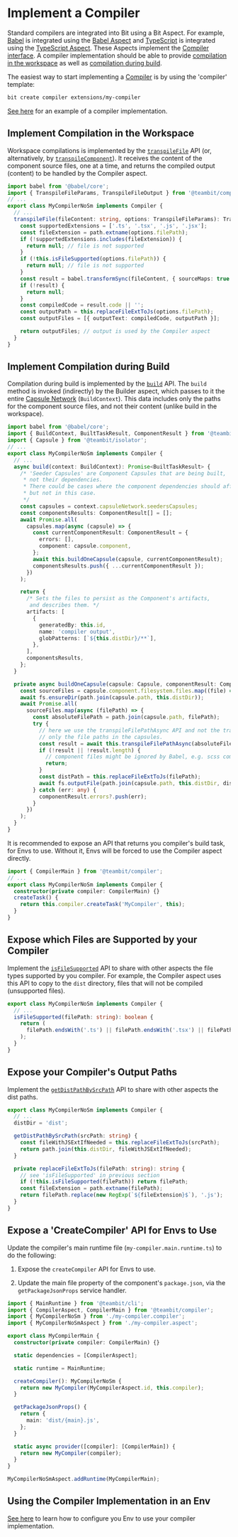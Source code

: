 # Implement a Compiler

Standard compilers are integrated into Bit using a Bit Aspect. For example, [Babel](https://babeljs.io/) is integrated using the [Babel Aspect](https://bit.dev/teambit/compilation/babel) and [TypeScript](https://www.typescriptlang.org/) is integrated using the [TypeScript Aspect](https://bit.dev/teambit/typescript/typescript).
These Aspects implement the [Compiler interface](https://bit.dev/teambit/compilation/compiler/~code/types.ts). A compiler implementation should be able to provide [compilation in the workspace](./workspace-compilation) as well as [compilation during build](./compiling-during-build).

The easiest way to start implementing a [Compiler](/compiler/overview) is by using the 'compiler' template:

```bash title="Create a new Aspect component"
bit create compiler extensions/my-compiler
```

[See here](https://github.com/teambit/examples/tree/master/compilation/examples/extensions/my-compiler-no-sm) for an example of a compiler implementation.

## Implement Compilation in the Workspace

Workspace compilations is implemented by the [`transpileFile`](compiler-api#transpilefile) API (or, alternatively, by [`transpileComponent`](compiler-api#transpilecomponent)).
It receives the content of the component source files, one at a time, and returns the compiled output (content) to be handled by the Compiler aspect.

```ts
import babel from '@babel/core';
import { TranspileFileParams, TranspileFileOutput } from '@teambit/compiler';
// ...
export class MyCompilerNoSm implements Compiler {
  // ...
  transpileFile(fileContent: string, options: TranspileFileParams): TranspileFileOutput {
    const supportedExtensions = ['.ts', '.tsx', '.js', '.jsx'];
    const fileExtension = path.extname(options.filePath);
    if (!supportedExtensions.includes(fileExtension)) {
      return null; // file is not supported
    }
    if (!this.isFileSupported(options.filePath)) {
      return null; // file is not supported
    }
    const result = babel.transformSync(fileContent, { sourceMaps: true });
    if (!result) {
      return null;
    }
    const compiledCode = result.code || '';
    const outputPath = this.replaceFileExtToJs(options.filePath);
    const outputFiles = [{ outputText: compiledCode, outputPath }];

    return outputFiles; // output is used by the Compiler aspect
  }
}
```

## Implement Compilation during Build

Compilation during build is implemented by the [`build`](compiler-api#build) API. The `build` method is invoked (indirectly) by the Builder aspect, which passes to it the entire [Capsule Network](/docs/components/component-capsules#network) (`BuildContext`).
This data includes only the paths for the component source files, and not their content (unlike build in the workspace).

```ts
import babel from '@babel/core';
import { BuildContext, BuiltTaskResult, ComponentResult } from '@teambit/builder';
import { Capsule } from '@teambit/isolator';
// ...
export class MyCompilerNoSm implements Compiler {
  // ...
  async build(context: BuildContext): Promise<BuiltTaskResult> {
    /* 'Seeder Capsules' are Component Capsules that are being built,
     * not their dependencies.
     * There could be cases where the component dependencies should affect its compilation,
     * but not in this case.
     */
    const capsules = context.capsuleNetwork.seedersCapsules;
    const componentsResults: ComponentResult[] = [];
    await Promise.all(
      capsules.map(async (capsule) => {
        const currentComponentResult: ComponentResult = {
          errors: [],
          component: capsule.component,
        };
        await this.buildOneCapsule(capsule, currentComponentResult);
        componentsResults.push({ ...currentComponentResult });
      })
    );

    return {
      /* Sets the files to persist as the Component's artifacts,
       and describes them. */
      artifacts: [
        {
          generatedBy: this.id,
          name: 'compiler output',
          globPatterns: [`${this.distDir}/**`],
        },
      ],
      componentsResults,
    };
  }

  private async buildOneCapsule(capsule: Capsule, componentResult: ComponentResult) {
    const sourceFiles = capsule.component.filesystem.files.map((file) => file.relative);
    await fs.ensureDir(path.join(capsule.path, this.distDir));
    await Promise.all(
      sourceFiles.map(async (filePath) => {
        const absoluteFilePath = path.join(capsule.path, filePath);
        try {
          // here we use the transpileFilePathAsync API and not the transformSync because we don't have the file content
          // only the file paths in the capsules.
          const result = await this.transpileFilePathAsync(absoluteFilePath, babel);
          if (!result || !result.length) {
            // component files might be ignored by Babel, e.g. scss component.
            return;
          }
          const distPath = this.replaceFileExtToJs(filePath);
          await fs.outputFile(path.join(capsule.path, this.distDir, distPath), result[0].outputText);
        } catch (err: any) {
          componentResult.errors?.push(err);
        }
      })
    );
  }
}
```

It is recommended to expose an API that returns you compiler's build task, for Envs to use. Without it, Envs will be forced to use the Compiler aspect directly.

```ts
import { CompilerMain } from '@teambit/compiler';
// ...
export class MyCompilerNoSm implements Compiler {
  constructor(private compiler: CompilerMain) {}
  createTask() {
    return this.compiler.createTask('MyCompiler', this);
  }
}
```

## Expose which Files are Supported by your Compiler

Implement the [`isFileSupported`](compiler-api#isfilesupported) API to share with other aspects the file types supported by you compiler.
For example, the Compiler aspect uses this API to copy to the `dist` directory, files that will not be compiled (unsupported files).

```ts
export class MyCompilerNoSm implements Compiler {
  // ...
  isFileSupported(filePath: string): boolean {
    return (
      filePath.endsWith('.ts') || filePath.endsWith('.tsx') || filePath.endsWith('.js') || filePath.endsWith('.jsx')
    );
  }
}
```

## Expose your Compiler's Output Paths

Implement the [`getDistPathBySrcPath`](compiler-api#getdistpathbysrcpath) API to share with other aspects the dist paths.

```ts
export class MyCompilerNoSm implements Compiler {
  // ...
  distDir = 'dist';

  getDistPathBySrcPath(srcPath: string) {
    const fileWithJSExtIfNeeded = this.replaceFileExtToJs(srcPath);
    return path.join(this.distDir, fileWithJSExtIfNeeded);
  }

  private replaceFileExtToJs(filePath: string): string {
    // see 'isFileSupported' in previous section
    if (!this.isFileSupported(filePath)) return filePath;
    const fileExtension = path.extname(filePath);
    return filePath.replace(new RegExp(`${fileExtension}$`), '.js');
  }
}
```

## Expose a 'CreateCompiler' API for Envs to Use

Update the compiler's main runtime file (`my-compiler.main.runtime.ts`) to do the following:

1. Expose the `createCompiler` API for Envs to use.

2. Update the main file property of the component's `package.json`, via the `getPackageJsonProps` service handler.

```ts
import { MainRuntime } from '@teambit/cli';
import { CompilerAspect, CompilerMain } from '@teambit/compiler';
import { MyCompilerNoSm } from './my-compiler.compiler';
import { MyCompilerNoSmAspect } from './my-compiler.aspect';

export class MyCompilerMain {
  constructor(private compiler: CompilerMain) {}

  static dependencies = [CompilerAspect];

  static runtime = MainRuntime;

  createCompiler(): MyCompilerNoSm {
    return new MyCompiler(MyCompilerAspect.id, this.compiler);
  }

  getPackageJsonProps() {
    return {
      main: 'dist/{main}.js',
    };
  }

  static async provider([compiler]: [CompilerMain]) {
    return new MyCompiler(compiler);
  }
}

MyCompilerNoSmAspect.addRuntime(MyCompilerMain);

```

## Using the Compiler Implementation in an Env

[See here](configure-env-with-compiler) to learn how to configure you Env to use your compiler implementation.
